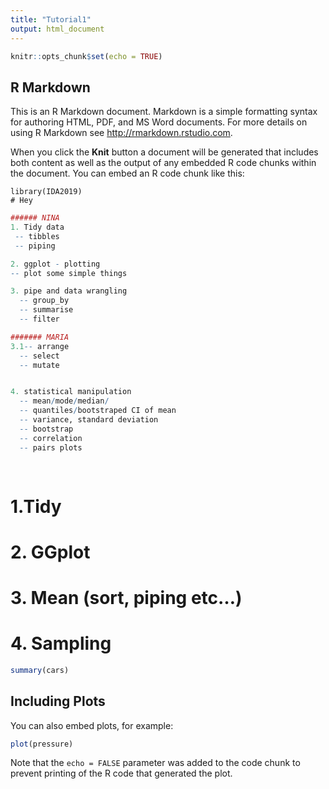 ```yaml
---
title: "Tutorial1"
output: html_document
---
```


```r
knitr::opts_chunk$set(echo = TRUE)
```

## R Markdown

This is an R Markdown document. Markdown is a simple formatting syntax for authoring HTML, PDF, and MS Word documents. For more details on using R Markdown see <http://rmarkdown.rstudio.com>.

When you click the **Knit** button a document will be generated that includes both content as well as the output of any embedded R code chunks within the document. You can embed an R code chunk like this:


```{}
library(IDA2019)
# Hey
```

```r

###### NINA
1. Tidy data
 -- tibbles
 -- piping

2. ggplot - plotting
-- plot some simple things

3. pipe and data wrangling 
  -- group_by
  -- summarise
  -- filter

####### MARIA
3.1-- arrange 
  -- select 
  -- mutate


4. statistical manipulation
  -- mean/mode/median/
  -- quantiles/bootstraped CI of mean
  -- variance, standard deviation
  -- bootstrap
  -- correlation 
  -- pairs plots
  
  

```

# 1.Tidy

# 2. GGplot

# 3. Mean (sort, piping etc...)
# 4. Sampling




```r
summary(cars)
```

## Including Plots

You can also embed plots, for example:

```r
plot(pressure)
```

Note that the `echo = FALSE` parameter was added to the code chunk to prevent printing of the R code that generated the plot.
